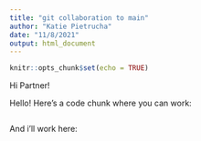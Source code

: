 ```yaml
---
title: "git collaboration to main"
author: "Katie Pietrucha"
date: "11/8/2021"
output: html_document
---
```


```r
knitr::opts_chunk$set(echo = TRUE)
```

Hi Partner!

Hello! Here's a code chunk where you can work:
```r

```

And i'll work here:
```r

```


